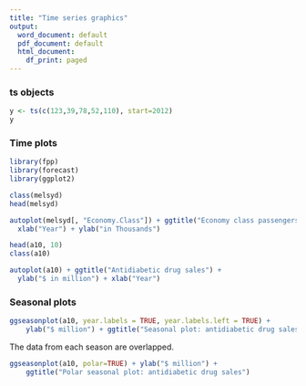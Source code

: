 ```yaml
---
title: "Time series graphics"
output:
  word_document: default
  pdf_document: default
  html_document:
    df_print: paged
---
```


### ts objects
```r
y <- ts(c(123,39,78,52,110), start=2012)
y
```

### Time plots
```r
library(fpp)
library(forecast)
library(ggplot2)

class(melsyd)
head(melsyd)

autoplot(melsyd[, "Economy.Class"]) + ggtitle("Economy class passengers: Melbourne-Sydney") +
  xlab("Year") + ylab("in Thousands")
```


```r
head(a10, 10)
class(a10)

autoplot(a10) + ggtitle("Antidiabetic drug sales") +
  ylab("$ in million") + xlab("Year")
```

### Seasonal plots
```r
ggseasonplot(a10, year.labels = TRUE, year.labels.left = TRUE) + 
    ylab("$ million") + ggtitle("Seasonal plot: antidiabetic drug sales")
```

The data from each season are overlapped.


```r
ggseasonplot(a10, polar=TRUE) + ylab("$ million") + 
    ggtitle("Polar seasonal plot: antidiabetic drug sales")
```



```r

```



```r

```